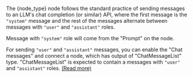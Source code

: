 The {node_type} node follows the standard practice of sending messages to an LLM's chat completion (or similar) API, where the first message
is the `"system"` message and the rest of the messages alternate between messages with `"user"` and `"assistant"` roles.

Message with `"system"` role will come from the "Prompt" on the node.

For sending `"user"` and `"assistant"` messages, you can enable the "Chat messages" and connect a node, which has output of "ChatMessageList" type. "ChatMessageList" is
expected to contain a messages with `"user"` and `"assistant"` roles. [(Read more)](/pipeline/working-with-nodes#handle-types)